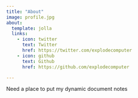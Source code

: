 ```yaml
---
title: "About"
image: profile.jpg
about:
  template: jolla
  links:
    - icon: twitter
      text: Twitter
      href: https://twitter.com/explodecomputer
    - icon: github
      text: Github
      href: https://github.com/explodecomputer

---
```


Need a place to put my dynamic document notes

